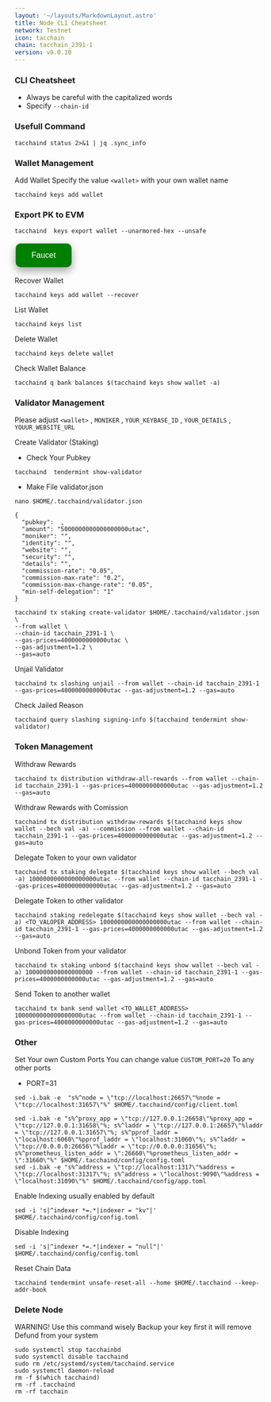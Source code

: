 ```yaml
---
layout: '~/layouts/MarkdownLayout.astro'
title: Node CLI Cheatsheet
network: Testnet
icon: tacchain
chain: tacchain_2391-1
version: v0.0.10
---
```


### CLI Cheatsheet

- Always be careful with the capitalized words
- Specify `--chain-id`

### Usefull Command
```
tacchaind status 2>&1 | jq .sync_info
```

### Wallet Management

Add Wallet
Specify the value `<wallet>` with your own wallet name

```
tacchaind keys add wallet
```
### Export PK to EVM
```
tacchaind  keys export wallet --unarmored-hex --unsafe
```
<a href="https://spb.faucet.tac.build/" target="_blank">
  <button style="background-color: green; border: none; color: white; padding: 15px 32px; text-align: center; text-decoration: none; display: inline-block; font-size: 16px; margin: 4px 2px; cursor: pointer; border-radius: 10px; box-shadow: 0 8px 16px 0 rgba(0,0,0,0.2), 0 6px 20px 0 rgba(0,0,0,0.19);" onmouseover="this.style.boxShadow='0 0 0 4px rgba(0,255,0,0.5)'" onmouseout="this.style.boxShadow='0 8px 16px 0 rgba(0,0,0,0.2), 0 6px 20px 0 rgba(0,0,0,0.19)'">Faucet</button>
</a>


Recover Wallet
```
tacchaind keys add wallet --recover
```

List Wallet
```
tacchaind keys list
```

Delete Wallet
```
tacchaind keys delete wallet
```

Check Wallet Balance
```
tacchaind q bank balances $(tacchaind keys show wallet -a)
```

### Validator Management

Please adjust `<wallet>` , `MONIKER` , `YOUR_KEYBASE_ID` , `YOUR_DETAILS` , `YOUUR_WEBSITE_URL`

Create Validator (Staking)
- Check Your Pubkey
```
tacchaind  tendermint show-validator
```
- Make File validator.json
```
nano $HOME/.tacchaind/validator.json
```
```
{
  "pubkey":  ,
  "amount": "5000000000000000000utac",
  "moniker": "",
  "identity": "",
  "website": "",
  "security": "",
  "details": "",
  "commission-rate": "0.05",
  "commission-max-rate": "0.2",
  "commission-max-change-rate": "0.05",
  "min-self-delegation": "1"
}
```
```
tacchaind tx staking create-validator $HOME/.tacchaind/validator.json \
--from wallet \
--chain-id tacchain_2391-1 \
--gas-prices=4000000000000utac \
--gas-adjustment=1.2 \
--gas=auto
```

Unjail Validator
```
tacchaind tx slashing unjail --from wallet --chain-id tacchain_2391-1 --gas-prices=4000000000000utac --gas-adjustment=1.2 --gas=auto
```

Check Jailed Reason
```
tacchaind query slashing signing-info $(tacchaind tendermint show-validator)
```

### Token Management

Withdraw Rewards
```
tacchaind tx distribution withdraw-all-rewards --from wallet --chain-id tacchain_2391-1 --gas-prices=4000000000000utac --gas-adjustment=1.2 --gas=auto
```

Withdraw Rewards with Comission
```
tacchaind tx distribution withdraw-rewards $(tacchaind keys show wallet --bech val -a) --commission --from wallet --chain-id tacchain_2391-1 --gas-prices=4000000000000utac --gas-adjustment=1.2 --gas=auto
```

Delegate Token to your own validator
```
tacchaind tx staking delegate $(tacchaind keys show wallet --bech val -a) 1000000000000000000utac --from wallet --chain-id tacchain_2391-1 --gas-prices=4000000000000utac --gas-adjustment=1.2 --gas=auto
```

Delegate Token to other validator
```
tacchaind staking redelegate $(tacchaind keys show wallet --bech val -a) <TO_VALOPER_ADDRESS> 1000000000000000000utac --from wallet --chain-id tacchain_2391-1 --gas-prices=4000000000000utac --gas-adjustment=1.2 --gas=auto
```

Unbond Token from your validator
```
tacchaind tx staking unbond $(tacchaind keys show wallet --bech val -a) 1000000000000000000 --from wallet --chain-id tacchain_2391-1 --gas-prices=4000000000000utac --gas-adjustment=1.2 --gas=auto
```

Send Token to another wallet
```
tacchaind tx bank send wallet <TO_WALLET_ADDRESS> 1000000000000000000utac --from wallet --chain-id tacchain_2391-1 --gas-prices=4000000000000utac --gas-adjustment=1.2 --gas=auto
```

### Other

Set Your own Custom Ports
You can change value `CUSTOM_PORT=20` To any other ports

- PORT=31

```
sed -i.bak -e  "s%^node = \"tcp://localhost:26657\"%node = \"tcp://localhost:31657\"%" $HOME/.tacchaind/config/client.toml
```
```
sed -i.bak -e "s%^proxy_app = \"tcp://127.0.0.1:26658\"%proxy_app = \"tcp://127.0.0.1:31658\"%; s%^laddr = \"tcp://127.0.0.1:26657\"%laddr = \"tcp://127.0.0.1:31657\"%; s%^pprof_laddr = \"localhost:6060\"%pprof_laddr = \"localhost:31060\"%; s%^laddr = \"tcp://0.0.0.0:26656\"%laddr = \"tcp://0.0.0.0:31656\"%; s%^prometheus_listen_addr = \":26660\"%prometheus_listen_addr = \":31660\"%" $HOME/.tacchaind/config/config.toml
sed -i.bak -e "s%^address = \"tcp://localhost:1317\"%address = \"tcp://localhost:31317\"%; s%^address = \"localhost:9090\"%address = \"localhost:31090\"%" $HOME/.tacchaind/config/app.toml
```

Enable Indexing usually enabled by default
```
sed -i 's|^indexer *=.*|indexer = "kv"|' $HOME/.tacchaind/config/config.toml
```

Disable Indexing
```
sed -i 's|^indexer *=.*|indexer = "null"|' $HOME/.tacchaind/config/config.toml
```

Reset Chain Data
```
tacchaind tendermint unsafe-reset-all --home $HOME/.tacchaind --keep-addr-book
```

### Delete Node

WARNING! Use this command wisely 
Backup your key first it will remove Defund from your system

```
sudo systemctl stop tacchainbd
sudo systemctl disable tacchaind
sudo rm /etc/systemd/system/tacchaind.service
sudo systemctl daemon-reload
rm -f $(which tacchaind)
rm -rf .tacchaind
rm -rf tacchain
```
